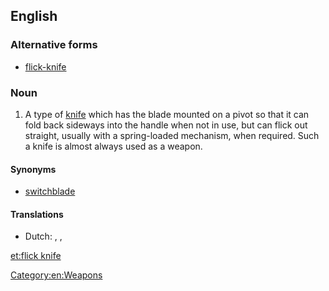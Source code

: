{{wikipedia}}
==English==

===Alternative forms===
* [[flick-knife]]

===Noun===
{{en-noun|sg=[[flick]] [[knife]]|flick knives}}

# {{British}} A type of [[knife]] which has the blade mounted on a pivot so that it can fold back sideways into the handle when not in use, but can flick out straight, usually with a spring-loaded mechanism, when required. Such a knife is almost always used as a weapon.

====Synonyms====
* [[switchblade]]

====Translations====
{{trans-top|knife with blade on pivot}}
* Dutch: {{t|nl|springmes|n}}, {{t|nl|vouwmes}}, {{t|nl|stiletto}}
{{trans-mid}}
{{trans-bottom}}

[[Category:en:Weapons]]

[[et:flick knife]]